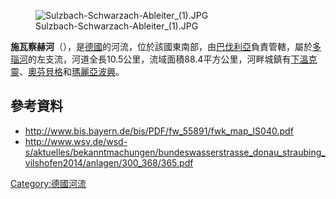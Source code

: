 {{Coord|48|50|34.38|N|12|50|50.37|E|display=title}}
[[Image:Sulzbach-Schwarzach-Ableiter_(1).JPG|right]]

'''施瓦察赫河'''（{{lang-de|Schwarzach}}），是[[德國|德國]]的河流，位於該國東南部，由[[巴伐利亞|巴伐利亞]]負責管轄，屬於[[多瑙河|多瑙河]]的左支流，河道全長10.5公里，流域面積88.4平方公里，河畔城鎮有[[下溫克靈|下溫克靈]]、[[奧芬貝格|奧芬貝格]]和[[瑪麗亞波興|瑪麗亞波興]]。

==參考資料==
* http://www.bis.bayern.de/bis/PDF/fw_55891/fwk_map_IS040.pdf {{Wayback|url=http://www.bis.bayern.de/bis/PDF/fw_55891/fwk_map_IS040.pdf |date=20160304124027 }}
* http://www.wsv.de/wsd-s/aktuelles/bekanntmachungen/bundeswasserstrasse_donau_straubing_vilshofen2014/anlagen/300_368/365.pdf {{Wayback|url=http://www.wsv.de/wsd-s/aktuelles/bekanntmachungen/bundeswasserstrasse_donau_straubing_vilshofen2014/anlagen/300_368/365.pdf |date=20160304204124 }} 

{{Germany-geo-stub}}
[[Category:德國河流|Category:德國河流]]